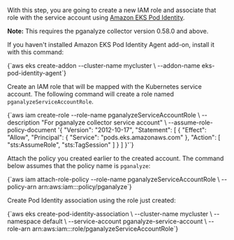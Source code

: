 With this step, you are going to create a new IAM role and associate that role
with the service account using
[Amazon EKS Pod Identity](https://docs.aws.amazon.com/eks/latest/userguide/pod-identities.html).

**Note:** This requires the pganalyze collector version 0.58.0 and above.

If you haven't installed Amazon EKS Pod Identity Agent add-on, install it with
this command:

<CodeBlock language="bash">
{`aws eks create-addon --cluster-name mycluster \
  --addon-name eks-pod-identity-agent`}
</CodeBlock>

Create an IAM role that will be mapped with the Kubernetes service account. The
following command will create a role named `pganalyzeServiceAccountRole`.


<CodeBlock language="bash">
{`aws iam create-role --role-name pganalyzeServiceAccountRole \
  --description "For pganalyze collector service account" \
  --assume-role-policy-document '{
  "Version": "2012-10-17",
  "Statement": [
    {
      "Effect": "Allow",
      "Principal": {
          "Service": "pods.eks.amazonaws.com"
      },
      "Action": [
          "sts:AssumeRole",
          "sts:TagSession"
      ]
    }
  ]
}'`}
</CodeBlock>

Attach the policy you created earlier to the created account. The command below
assumes that the policy name is `pganalyze`:

<CodeBlock language="bash">
{`aws iam attach-role-policy --role-name pganalyzeServiceAccountRole \
  --policy-arn arn:aws:iam::<aws-account-id>:policy/pganalyze`}
</CodeBlock>

Create Pod Identity association using the role just created:

<CodeBlock language="bash">
{`aws eks create-pod-identity-association \
  --cluster-name mycluster \
  --namespace default \
  --service-account pganalyze-service-account \
  --role-arn arn:aws:iam::<aws-account-id>:role/pganalyzeServiceAccountRole`}
</CodeBlock>
